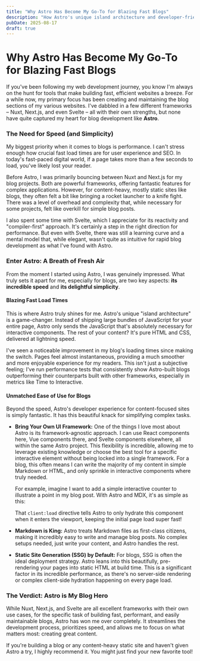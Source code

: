 ```yaml
---
title: "Why Astro Has Become My Go-To for Blazing Fast Blogs"
description: "How Astro's unique island architecture and developer-friendly approach makes it perfect for building fast, performant blogs."
pubDate: 2025-08-17
draft: true
---
```



# Why Astro Has Become My Go-To for Blazing Fast Blogs

If you've been following my web development journey, you know I'm always on the hunt for tools that make building fast, efficient websites a breeze. For a while now, my primary focus has been creating and maintaining the blog sections of my various websites. I've dabbled in a few different frameworks – Nuxt, Next.js, and even Svelte – all with their own strengths, but none have quite captured my heart for blog development like **Astro**.

### The Need for Speed (and Simplicity)

My biggest priority when it comes to blogs is performance. I can't stress enough how crucial fast load times are for user experience and SEO. In today's fast-paced digital world, if a page takes more than a few seconds to load, you've likely lost your reader.

Before Astro, I was primarily bouncing between Nuxt and Next.js for my blog projects. Both are powerful frameworks, offering fantastic features for complex applications. However, for content-heavy, mostly static sites like blogs, they often felt a bit like bringing a rocket launcher to a knife fight. There was a level of overhead and complexity that, while necessary for some projects, felt like overkill for simple blog posts.

I also spent some time with Svelte, which I appreciate for its reactivity and "compiler-first" approach. It's certainly a step in the right direction for performance. But even with Svelte, there was still a learning curve and a mental model that, while elegant, wasn't quite as intuitive for rapid blog development as what I've found with Astro.

### Enter Astro: A Breath of Fresh Air

From the moment I started using Astro, I was genuinely impressed. What truly sets it apart for me, especially for blogs, are two key aspects: **its incredible speed** and **its delightful simplicity**.

#### Blazing Fast Load Times

This is where Astro truly shines for me. Astro's unique "island architecture" is a game-changer. Instead of shipping large bundles of JavaScript for your entire page, Astro only sends the JavaScript that's absolutely necessary for interactive components. The rest of your content? It's pure HTML and CSS, delivered at lightning speed.

I've seen a noticeable improvement in my blog's loading times since making the switch. Pages feel almost instantaneous, providing a much smoother and more enjoyable experience for my readers. This isn't just a subjective feeling; I've run performance tests that consistently show Astro-built blogs outperforming their counterparts built with other frameworks, especially in metrics like Time to Interactive.

#### Unmatched Ease of Use for Blogs

Beyond the speed, Astro's developer experience for content-focused sites is simply fantastic. It has this beautiful knack for simplifying complex tasks.

-   **Bring Your Own UI Framework:** One of the things I love most about Astro is its framework-agnostic approach. I can use React components here, Vue components there, and Svelte components elsewhere, all within the same Astro project. This flexibility is incredible, allowing me to leverage existing knowledge or choose the best tool for a specific interactive element without being locked into a single framework. For a blog, this often means I can write the majority of my content in simple Markdown or HTML, and only sprinkle in interactive components where truly needed.

    For example, imagine I want to add a simple interactive counter to illustrate a point in my blog post. With Astro and MDX, it's as simple as this:

    <Counter client:load />

    That `client:load` directive tells Astro to only hydrate this component when it enters the viewport, keeping the initial page load super fast!

-   **Markdown is King:** Astro treats Markdown files as first-class citizens, making it incredibly easy to write and manage blog posts. No complex setups needed, just write your content, and Astro handles the rest.
-   **Static Site Generation (SSG) by Default:** For blogs, SSG is often the ideal deployment strategy. Astro leans into this beautifully, pre-rendering your pages into static HTML at build time. This is a significant factor in its incredible performance, as there's no server-side rendering or complex client-side hydration happening on every page load.

### The Verdict: Astro is My Blog Hero

While Nuxt, Next.js, and Svelte are all excellent frameworks with their own use cases, for the specific task of building fast, performant, and easily maintainable blogs, Astro has won me over completely. It streamlines the development process, prioritizes speed, and allows me to focus on what matters most: creating great content.

If you're building a blog or any content-heavy static site and haven't given Astro a try, I highly recommend it. You might just find your new favorite tool!
